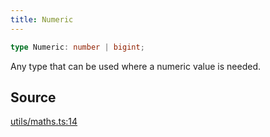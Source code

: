 ```yaml
---
title: Numeric
---
```


```ts
type Numeric: number | bigint;
```

Any type that can be used where a numeric value is needed.

## Source

[utils/maths.ts:14](https://github.com/dominant-strategies/quais.js/blob/751386e3ad6372322a3c76548f56b903bfed1896/src/utils/maths.ts#L14)

